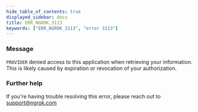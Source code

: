 ```yaml
---
hide_table_of_contents: true
displayed_sidebar: docs
title: ERR_NGROK_3113
keywords: ["ERR_NGROK_3113", "error 3113"]
---
```


### Message

`PROVIDER` denied access to this application when retrieving your information. This is likely caused by expiration or revocation of your authorization.

### Further help

If you're having trouble resolving this error, please reach out to [support@ngrok.com](mailto:support@ngrok.com?subject=Help%20with%20ERR_NGROK_3113)
